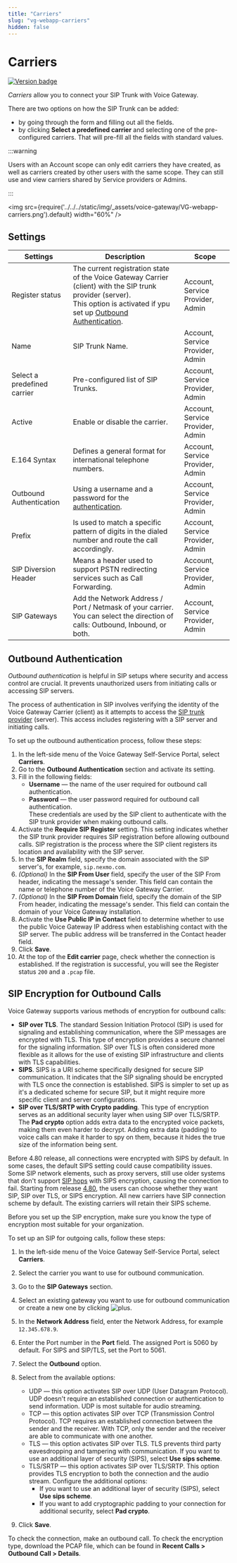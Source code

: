 ```yaml
---
title: "Carriers" 
slug: "vg-webapp-carriers"
hidden: false 
---
```


# Carriers

<a href="Updated"><img src="https://img.shields.io/badge/Updated_in-v4.80-blue" alt="Version badge" /></a>

*Carriers* allow you to connect your SIP Trunk with Voice Gateway. 

There are two options on how the SIP Trunk can be added:

- by going through the form and filling out all the fields.
- by clicking **Select a predefined carrier** and selecting one of the pre-configured carriers. That will pre-fill all the fields with standard values.

:::warning

  Users with an Account scope can only edit carriers they have created, as well as carriers created by other users with the same scope. They can still use and view carriers shared by Service providers or Admins.

:::


<img src={require('../../../static/img/_assets/voice-gateway/VG-webapp-carriers.png').default} width="60%" />

## Settings

| Settings                    | Description                                                                                                                                                                                                 | Scope                            |
|-----------------------------|-------------------------------------------------------------------------------------------------------------------------------------------------------------------------------------------------------------|----------------------------------|
| Register status             | The current registration state of the Voice Gateway Carrier (client) with the SIP trunk provider (server). <br /> This option is activated if ypu set up [Outbound Authentication](#outbound-authentication). | Account, Service Provider, Admin |
| Name                        | SIP Trunk Name.                                                                                                                                                                                             | Account, Service Provider, Admin |
| Select a predefined carrier | Pre-configured list of SIP Trunks.                                                                                                                                                                          | Account, Service Provider, Admin |
| Active                      | Enable or disable the carrier.                                                                                                                                                                              | Account, Service Provider, Admin |
| E.164 Syntax                | Defines a general format for international telephone numbers.                                                                                                                                               | Account, Service Provider, Admin |
| Outbound Authentication     | Using a username and a password for the [authentication](#outbound-authentication).                                                                                                                         | Account, Service Provider, Admin |
| Prefix                      | Is used to match a specific pattern of digits in the dialed number and route the call accordingly.                                                                                                         | Account, Service Provider, Admin |
| SIP Diversion Header        | Means a header used to support PSTN redirecting services such as Call Forwarding.                                                                                                                           | Account, Service Provider, Admin |
| SIP Gateways                | Add the Network Address / Port / Netmask of your carrier. You can select the direction of calls: Outbound, Inbound, or both.                                                                                | Account, Service Provider, Admin |

## Outbound Authentication

_Outbound authentication_ is helpful in SIP setups where security and access control are crucial.
It prevents unauthorized users from initiating calls or accessing SIP servers.

The process of authentication in SIP involves verifying the identity of the Voice Gateway Carrier (client) as it attempts to access the [SIP trunk provider](../references/sip-trunk-providers.mdx) (server). This access includes registering with a SIP server and initiating calls.

To set up the outbound authentication process, follow these steps:

1. In the left-side menu of the Voice Gateway Self-Service Portal, select **Carriers**. 
2. Go to the **Outbound Authentication** section and activate its setting.
3. Fill in the following fields:
    - **Username** — the name of the user required for outbound call authentication.
    - **Password** — the user password required for outbound call authentication.<br /> These credentials are used by the SIP client to authenticate with the SIP trunk provider when making outbound calls.
4. Activate the **Require SIP Register** setting. This setting indicates whether the SIP trunk provider requires SIP registration before allowing outbound calls. SIP registration is the process where the SIP client registers its location and availability with the SIP server.
5. In the **SIP Realm** field, specify the domain associated with the SIP server's, for example, `sip.nexmo.com`.
6. _(Optional)_ In the **SIP From User** field, specify the user of the SIP From header, indicating the message's sender. This field can contain the name or telephone number of the Voice Gateway Carrier.
7. _(Optional)_ In the **SIP From Domain** field, specify the domain of the SIP From header, indicating the message's sender. This field can contain the domain of your Voice Gateway installation.
8. Activate the **Use Public IP in Contact** field to determine whether to use the public Voice Gateway IP address when establishing contact with the SIP server. The public address will be transferred in the Contact header field.
9. Click **Save**. 
10. At the top of the **Edit carrier** page, check whether the connection is established. If the registration is successful, you will see the Register status `200` and a `.pcap` file.

## SIP Encryption for Outbound Calls

Voice Gateway supports various methods of encryption for outbound calls:

- **SIP over TLS**. The standard Session Initiation Protocol (SIP) is used for signaling and establishing communication, where the SIP messages are encrypted with TLS. This type of encryption provides a secure channel for the signaling information. SIP over TLS is often considered more flexible as it allows for the use of existing SIP infrastructure and clients with TLS capabilities.
- **SIPS**. SIPS is a URI scheme specifically designed for secure SIP communication. It indicates that the SIP signaling should be encrypted with TLS once the connection is established. SIPS is simpler to set up as it's a dedicated scheme for secure SIP, but it might require more specific client and server configurations.
- **SIP over TLS/SRTP with Crypto padding**. This type of encryption serves as an additional security layer when using SIP over TLS/SRTP. The **Pad crypto** option adds extra data to the encrypted voice packets, making them even harder to decrypt. Adding extra data (padding) to voice calls can make it harder to spy on them, because it hides the true size of the information being sent.

Before 4.80 release, all connections were encrypted with SIPS by default. In some cases, the  default SIPS setting could cause compatibility issues. Some SIP network elements, such as proxy servers, still use older systems that don't support [SIP hops](../glossary.mdx#s) with SIPS encryption, causing the connection to fail. Starting from release [4.80](../../release-notes/4.80.mdx), the users can choose whether they want SIP, SIP over TLS, or SIPS encryption. All new carriers have SIP connection scheme by default. The existing carriers will retain their SIPS scheme.

Before you set up the SIP encryption, make sure you know the type of encryption most suitable for your organization.

To set up an SIP for outgoing calls, follow these steps:

1. In the left-side menu of the Voice Gateway Self-Service Portal, select **Carriers**.
2. Select the carrier you want to use for outbound communication.
3. Go to the **SIP Gateways** section.
4. Select an existing gateway you want to use for outbound communication or create a new one by clicking ![plus](../../../static/img/_assets/voice-gateway/VG_plus_button.svg).
5. In the **Network Address** field, enter the Network Address, for example `12.345.678.9`.
6. Enter the Port number in the **Port** field. The assigned Port is 5060 by default. For SIPS and SIP/TLS, set the Port to 5061.
7. Select the **Outbound** option.
8. Select from the available options:

    - UDP — this option activates SIP over UDP (User Datagram Protocol). UDP doesn't require an established connection or authentication to send information. UDP is most suitable for audio streaming.
    - TCP — this option activates SIP over TCP (Transmission Control Protocol). TCP requires an established connection between the sender and the receiver. With TCP, only the sender and the receiver are able to communicate with one another.
    - TLS — this option activates SIP over TLS. TLS prevents third party eavesdropping and tampering with communication. If you want to use an additional layer of security (SIPS), select **Use sips scheme**.
    - TLS/SRTP — this option activates SIP over TLS/SRTP. This option provides TLS encryption to both the connection and the audio stream. Configure the additional options:
        - If you want to use an additional layer of security (SIPS), select **Use sips scheme**.
        - If you want to add cryptographic padding to your connection for additional security, select **Pad crypto**.

9. Click **Save**.

To check the connection, make an outbound call. To check the encryption type, download the PCAP file, which can be found in **Recent Calls > Outbound Call > Details**.
